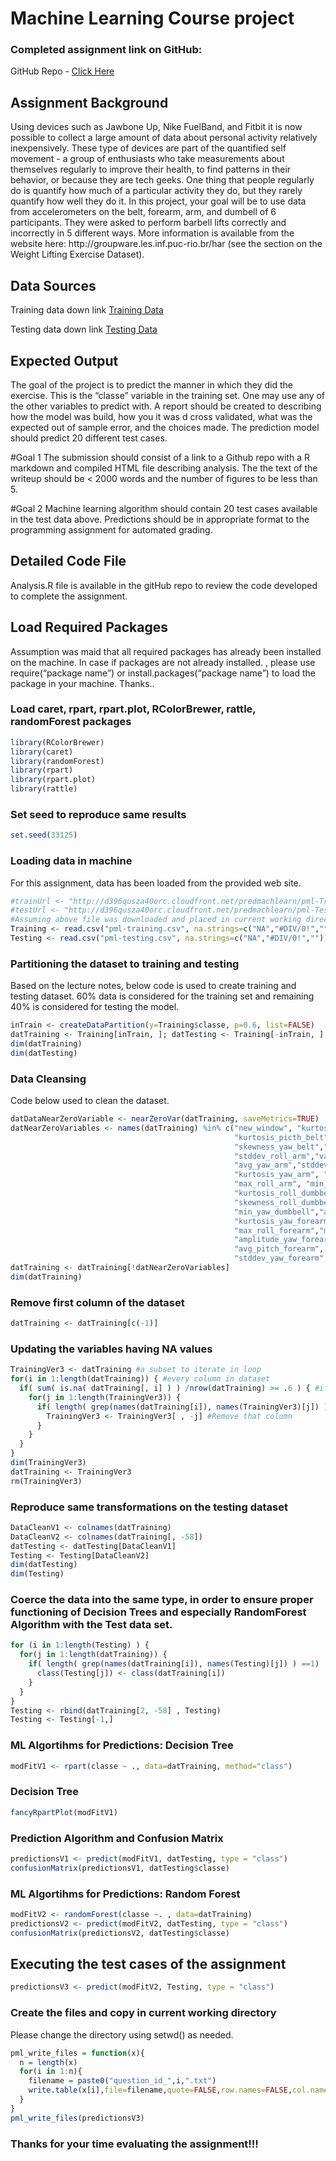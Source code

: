 # Machine Learning Course project

### Completed assignment link on GitHub:

GitHub Repo - [Click Here](https://github.com/alamgirmunshi/MachineLearning)

## Assignment Background

Using devices such as Jawbone Up, Nike FuelBand, and Fitbit it is now possible to collect a large amount of data about personal activity relatively inexpensively. These type of devices are part of the quantified self movement - a group of enthusiasts who take measurements about themselves regularly to improve their health, to find patterns in their behavior, or because they are tech geeks. One thing that people regularly do is quantify how much of a particular activity they do, but they rarely quantify how well they do it. In this project, your goal will be to use data from accelerometers on the belt, forearm, arm, and dumbell of 6 participants. They were asked to perform barbell lifts correctly and incorrectly in 5 different ways. More information is available from the website here: http://groupware.les.inf.puc-rio.br/har (see the section on the Weight Lifting Exercise Dataset). 


## Data Sources

Training data down link [Training Data](https://d396qusza40orc.cloudfront.net/predmachlearn/pml-training.csv)

Testing data down link [Testing Data](https://d396qusza40orc.cloudfront.net/predmachlearn/pml-testing.csv)


## Expected Output

The goal of the project is to predict the manner in which they did the exercise. This is the "classe" variable in the training set. One may use any of the other variables to predict with. A report should be created to describing how the model was build, how you it was d cross validated, what was the expected out of sample error, and the choices made. The prediction model should predict 20 different test cases.

#Goal 1
The submission should consist of a link to a Github repo with a R markdown and compiled HTML file describing analysis. The the text of the writeup should be < 2000 words and the number of figures to be less than 5. 

#Goal 2
Machine learning algorithm should contain 20 test cases available in the test data above. Predictions should be in appropriate format to the programming assignment for automated grading.  

## Detailed Code File

Analysis.R file is available in the gitHub repo to review the code developed to complete the assignment. 

## Load Required Packages

Assumption was maid that all required packages has already been installed on the machine. In case if packages are not already installed. , please use require("package name") or install.packages("package name") to load the package in your machine. Thanks..

### Load caret, rpart, rpart.plot, RColorBrewer, rattle, randomForest packages

```r

library(RColorBrewer)
library(caret)
library(randomForest)
library(rpart)
library(rpart.plot)
library(rattle)

```

### Set seed to reproduce same results 

```r
set.seed(33125)
```

### Loading data in machine

For this assignment, data has been loaded from the provided web site.

```r
#trainUrl <- "http://d396qusza40orc.cloudfront.net/predmachlearn/pml-Training.csv"
#testUrl <- "http://d396qusza40orc.cloudfront.net/predmachlearn/pml-Testing.csv"
#Assuming above file was downloaded and placed in current working directory
Training <- read.csv("pml-training.csv", na.strings=c("NA","#DIV/0!",""))
Testing <- read.csv("pml-testing.csv", na.strings=c("NA","#DIV/0!",""))
```

### Partitioning the dataset to training and testing 

Based on the lecture notes, below code is used to create training and testing dataset. 60% data is considered for the training set and remaining 40% is considered for testing the model.


```r
inTrain <- createDataPartition(y=Training$classe, p=0.6, list=FALSE)
datTraining <- Training[inTrain, ]; datTesting <- Training[-inTrain, ]
dim(datTraining)
dim(datTesting)
```

### Data Cleansing

Code below used to clean the dataset.

```r
datDataNearZeroVariable <- nearZeroVar(datTraining, saveMetrics=TRUE)
datNearZeroVariables <- names(datTraining) %in% c("new_window", "kurtosis_roll_belt", 
                                                  "kurtosis_picth_belt","kurtosis_yaw_belt", "skewness_roll_belt", "skewness_roll_belt.1", 
                                                  "skewness_yaw_belt","max_yaw_belt", "min_yaw_belt", "amplitude_yaw_belt", "avg_roll_arm", 
                                                  "stddev_roll_arm","var_roll_arm", "avg_pitch_arm", "stddev_pitch_arm", "var_pitch_arm", 
                                                  "avg_yaw_arm","stddev_yaw_arm", "var_yaw_arm", "kurtosis_roll_arm", "kurtosis_picth_arm",
                                                  "kurtosis_yaw_arm", "skewness_roll_arm", "skewness_pitch_arm", "skewness_yaw_arm",
                                                  "max_roll_arm", "min_roll_arm", "min_pitch_arm", "amplitude_roll_arm", "amplitude_pitch_arm",
                                                  "kurtosis_roll_dumbbell", "kurtosis_picth_dumbbell", "kurtosis_yaw_dumbbell", 
                                                  "skewness_roll_dumbbell","skewness_pitch_dumbbell", "skewness_yaw_dumbbell", "max_yaw_dumbbell", 
                                                  "min_yaw_dumbbell","amplitude_yaw_dumbbell", "kurtosis_roll_forearm", "kurtosis_picth_forearm", 
                                                  "kurtosis_yaw_forearm","skewness_roll_forearm", "skewness_pitch_forearm", "skewness_yaw_forearm", 
                                                  "max_roll_forearm","max_yaw_forearm", "min_roll_forearm", "min_yaw_forearm", "amplitude_roll_forearm",
                                                  "amplitude_yaw_forearm", "avg_roll_forearm", "stddev_roll_forearm", "var_roll_forearm",
                                                  "avg_pitch_forearm", "stddev_pitch_forearm", "var_pitch_forearm", "avg_yaw_forearm",
                                                  "stddev_yaw_forearm", "var_yaw_forearm")
datTraining <- datTraining[!datNearZeroVariables]
dim(datTraining)
```

### Remove first column of the dataset

```r
datTraining <- datTraining[c(-1)]
```

### Updating the variables having NA values

```r
TrainingVer3 <- datTraining #a subset to iterate in loop
for(i in 1:length(datTraining)) { #every column in dataset
  if( sum( is.na( datTraining[, i] ) ) /nrow(datTraining) >= .6 ) { #if n?? NAs > 60% of total observations
    for(j in 1:length(TrainingVer3)) {
      if( length( grep(names(datTraining[i]), names(TrainingVer3)[j]) ) ==1)  { #if the columns are the same:
        TrainingVer3 <- TrainingVer3[ , -j] #Remove that column
      }
    }
  }
}
dim(TrainingVer3)
datTraining <- TrainingVer3
rm(TrainingVer3)
```

### Reproduce same transformations on the testing dataset

```r
DataCleanV1 <- colnames(datTraining)
DataCleanV2 <- colnames(datTraining[, -58])
datTesting <- datTesting[DataCleanV1]
Testing <- Testing[DataCleanV2]
dim(datTesting)
dim(Testing)
```

### Coerce the data into the same type, in order to ensure proper functioning of Decision Trees and especially RandomForest Algorithm with the Test data set.

```r
for (i in 1:length(Testing) ) {
  for(j in 1:length(datTraining)) {
    if( length( grep(names(datTraining[i]), names(Testing)[j]) ) ==1)  {
      class(Testing[j]) <- class(datTraining[i])
    }
  }
}
Testing <- rbind(datTraining[2, -58] , Testing)
Testing <- Testing[-1,]
```

### ML Algortihms for Predictions: Decision Tree

```r
modFitV1 <- rpart(classe ~ ., data=datTraining, method="class")
```

### Decision Tree

```r
fancyRpartPlot(modFitV1)
```

### Prediction Algorithm and Confusion Matrix
```r
predictionsV1 <- predict(modFitV1, datTesting, type = "class")
confusionMatrix(predictionsV1, datTesting$classe)
```

### ML Algortihms for Predictions: Random Forest

```r
modFitV2 <- randomForest(classe ~. , data=datTraining)
predictionsV2 <- predict(modFitV2, datTesting, type = "class")
confusionMatrix(predictionsV2, datTesting$classe)
```

## Executing the test cases of the assignment

```r
predictionsV3 <- predict(modFitV2, Testing, type = "class")
```

### Create the files and copy in current working directory
Please change the directory using setwd() as needed.

```r
pml_write_files = function(x){
  n = length(x)
  for(i in 1:n){
    filename = paste0("question_id_",i,".txt")
    write.table(x[i],file=filename,quote=FALSE,row.names=FALSE,col.names=FALSE)
  }
}
pml_write_files(predictionsV3)
```

### Thanks for your time evaluating the assignment!!!

